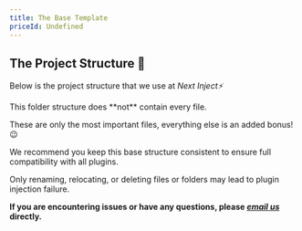 ```yaml
---
title: The Base Template
priceId: Undefined
---
```






## The Project Structure 📂

Below is the project structure that we use at _Next Inject⚡_




<Callout title="Info" type="info">
  This folder structure does **not** contain every file.
  
  These are only the most important files, everything else is an added bonus! 😉
</Callout>

<Files>
  <Folder name="public">
    <File name="site.webmanifest" />
  </Folder>
  <Folder name="src">
    <Folder name="app">
      <Folder name="_actions" defaultOpen />
      <Folder name="(Navigation)">
        <File name="layout.tsx" />
        <File name="page.tsx" />
      </Folder>
      <Folder name="api" defaultOpen />
      <File name="layout.tsx" />
      <File name="robots.ts" />
      <File name="sitemap.ts" />
    </Folder>
    <Folder name="components">
      <Folder name="Buttons">
        <File name="DarkModeButton.tsx" />
      </Folder>
      <Folder name="Navbar">
        <File name="MainNavbar.tsx" />
        <File name="MobileNavbar.tsx" />
        <File name="Navbar.tsx" />
        <File name="NavItem.tsx" />
      </Folder>
      <Folder name="SVG" defaultOpen />
      <Folder name="ui" defaultOpen />
        <File name="Footer.tsx" />
        <File name="providers.tsx" />
    </Folder>
    <Folder name="config">
      <File name="index.tsx" />
    </Folder>
    <Folder name="db" defaultOpen />
    <Folder name="hooks" defaultOpen />
    <Folder name="lib">
      <File name="utils.tsx" />
    </Folder>
    <Folder name="server" defaultOpen />
    <Folder name="styles">
      <File name="globals.css" />
    </Folder>
    <Folder name="types">
      <File name="index.ts" />
    </Folder>
  </Folder>
  
  <File name=".env.local" />
  <File name=".gitignore" />
  <File name="components.json" />
  <File name="next.config.mjs" />
  <File name="package.json" />
  <File name="postcss.config.js" />
  <File name="tailwind.config.js" />
  <File name="tsconfig.json" />
</Files>

<Callout title="Warning" type="warn">
  We recommend you keep this base structure consistent to ensure full compatibility with all plugins.

  Only renaming, relocating, or deleting files or folders may lead to plugin injection failure.

  **If you are encountering issues or have any questions, please [_email us_](mailto:danielcracbusiness@gmail.com) directly.**
</Callout>